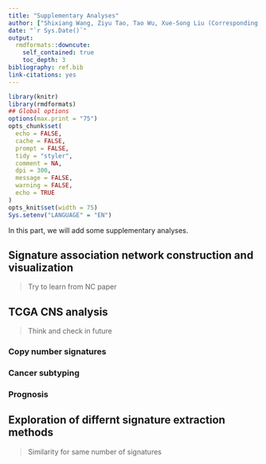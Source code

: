 ```yaml
---
title: "Supplementary Analyses"
author: ["Shixiang Wang, Ziyu Tao, Tao Wu, Xue-Song Liu (Corresponding author)"]
date: "`r Sys.Date()`"
output:
  rmdformats::downcute:
    self_contained: true
    toc_depth: 3
bibliography: ref.bib
link-citations: yes
---
```



```r
library(knitr)
library(rmdformats)
## Global options
options(max.print = "75")
opts_chunk$set(
  echo = FALSE,
  cache = FALSE,
  prompt = FALSE,
  tidy = "styler",
  comment = NA,
  dpi = 300,
  message = FALSE,
  warning = FALSE,
  echo = TRUE
)
opts_knit$set(width = 75)
Sys.setenv("LANGUAGE" = "EN")
```

In this part, we will add some supplementary analyses.

## Signature association network construction and visualization

> Try to learn from NC paper

## TCGA CNS analysis

> Think and check in future

### Copy number signatures

### Cancer subtyping

### Prognosis

## Exploration of differnt signature extraction methods

> Similarity for same number of signatures
